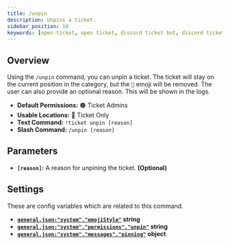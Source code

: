 ```yaml
---
title: /unpin
description: Unpins a ticket.
sidebar_position: 10
keywords: [open-ticket, open ticket, discord ticket bot, discord ticket bot, reference, command]
---
```

<head>
    <link rel="apple-touch-icon" href="/img/logo_vertical.png"/>
</head>

<FlexHorizontal>
    <ScaleImage src="/img/docs-v4/commands/ticket-unpin.png" alt="Example of the /unpin command." size="50%"></ScaleImage>
</FlexHorizontal>

## Overview
Using the `/unpin` command, you can unpin a ticket.
The ticket will stay on the current position in the category, but the `📌` emoji will be removed.
The user can also provide an optional reason. This will be shown in the logs.

- **Default Permissions:** 🟠 Ticket Admins
- **Usable Locations:** 🔴 Ticket Only
- **Text Command:** `!ticket unpin [reason]`
- **Slash Command:** `/unpin [reason]`

<ScaleImage src="/img/docs-v4/channel-pinned.png" alt="Example of a pinned channel." size="40%"></ScaleImage>

## Parameters
- **`[reason]`:** A reason for unpining the ticket. **<C color="green">(Optional)</C>**

## Settings
These are config variables which are related to this command.
- **[`general.json:"system"."emojiStyle"`](../config/general.mdx#system-emoji-style) <M color="blue">string</M>**
- **[`general.json:"system"."permissions"."unpin"`](../config/general.mdx#system-permissions) <M color="blue">string</M>**
- **[`general.json:"system"."messages"."pinning"`](../config/general.mdx#system-messages) <M color="cyan">object</M>**